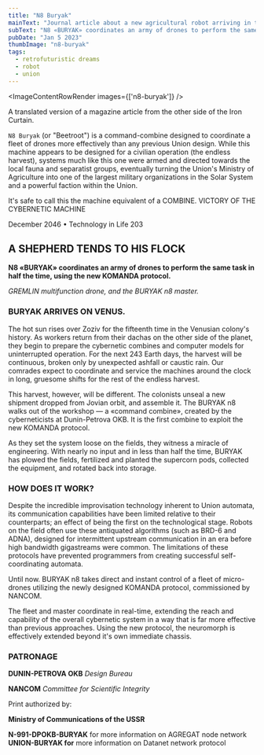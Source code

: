 ```yaml
---
title: "N8 Buryak"
mainText: "Journal article about a new agricultural robot arriving in time for the year-long Venusian harvest."
subText: "N8 «BURYAK» coordinates an army of drones to perform the same task in half the time, using the new KOMANDA protocol."
pubDate: "Jan 5 2023"
thumbImage: "n8-buryak"
tags:
  - retrofuturistic dreams
  - robot
  - union
---
```



<ImageContentRowRender 
  images={['n8-buryak']}
/>

A translated version of a magazine article from the other side of the Iron Curtain. 

`N8 Buryak` (or "Beetroot") is a command-combine designed to coordinate a fleet of drones more effectively than any previous Union design. While this machine appears to be designed for a civilian operation (the endless harvest), systems much like this one were armed and directed towards the local fauna and separatist groups, eventually turning the Union's Ministry of Agriculture into one of the largest military organizations in the Solar System and a powerful faction within the Union.

<QuoteContentRowRender author={AuthorUniserve} left>
It's safe to call this the machine equivalent of a COMBINE.
</QuoteContentRowRender>

<QuoteContentRowRender author={AuthorCAN} transcription>
VICTORY OF THE CYBERNETIC MACHINE

December 2046 • Technology in Life 203

## A SHEPHERD TENDS TO HIS FLOCK

**N8 «BURYAK» coordinates an army of drones to perform the same task in half the time, using the new KOMANDA protocol.**

*GREMLIN multifunction drone, and the BURYAK n8 master.*

### BURYAK ARRIVES ON VENUS.

The hot sun rises over Zoziv for the fifteenth time in the Venusian colony's history. As workers return from their dachas on the other side of the planet, they begin to prepare the cybernetic combines and computer models for uninterrupted operation. For the next 243 Earth days, the harvest will be continuous, broken only by unexpected ashfall or caustic rain. Our comrades expect to coordinate and service the machines around the clock in long, gruesome shifts for the rest of the endless harvest.

This harvest, however, will be different. The colonists unseal a new shipment dropped from Jovian orbit, and assemble it. The BURYAK n8 walks out of the workshop — a «command combine», created by the cyberneticists at Dunin-Petrova OKB. It is the first combine to exploit the new KOMANDA protocol.

As they set the system loose on the fields, they witness a miracle of engineering. With nearly no input and in less than half the time, BURYAK has plowed the fields, fertilized and planted the supercorn pods, collected the equipment, and rotated back into storage.

### HOW DOES IT WORK?

Despite the incredible improvisation technology inherent to Union automata, its communication capabilities have been limited relative to their counterparts; an effect of being the first on the technological stage. Robots on the field often use these antiquated algorithms (such as BRD-6 and ADNA), designed for intermittent upstream communication in an era before high bandwidth gigastreams were common.  The limitations of these protocols have prevented programmers from creating successful self-coordinating automata.

Until now. BURYAK n8 takes direct and instant control of a fleet of micro-drones utilizing the newly designed KOMANDA protocol, commissioned by NANCOM. 

The fleet and master coordinate in real-time, extending the reach and capability of the overall cybernetic system in a way that is far more effective than previous approaches. Using the new protocol, the neuromorph is effectively extended beyond it's own immediate chassis.

### PATRONAGE

**DUNIN-PETROVA OKB**
*Design Bureau*

**NANCOM**
*Committee for Scientific Integrity*

Print authorized by:

**Ministry of Communications of the USSR**

**N-991-DPOKB-BURYAK** for more information on AGREGAT node network
**UNION-BURYAK for** more information on Datanet network protocol
</QuoteContentRowRender>